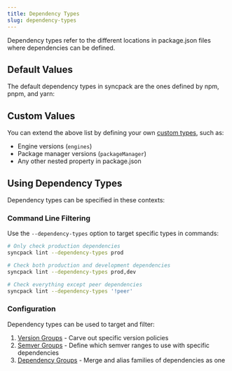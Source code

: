 ```yaml
---
title: Dependency Types
slug: dependency-types
---
```



Dependency types refer to the different locations in package.json files where dependencies can be defined.

## Default Values

The default dependency types in syncpack are the ones defined by npm, pnpm, and yarn:

<DefaultDependencyTypes />

## Custom Values

You can extend the above list by defining your own [custom types](CONFIG_CUSTOM_TYPES), such as:

- Engine versions (`engines`)
- Package manager versions (`packageManager`)
- Any other nested property in package.json

## Using Dependency Types

Dependency types can be specified in these contexts:

### Command Line Filtering

Use the `--dependency-types` option to target specific types in commands:

```bash
# Only check production dependencies
syncpack lint --dependency-types prod

# Check both production and development dependencies
syncpack lint --dependency-types prod,dev

# Check everything except peer dependencies
syncpack lint --dependency-types '!peer'
```

### Configuration

Dependency types can be used to target and filter:

1. [Version Groups](CONFIG_VERSION_GROUPS) - Carve out specific version policies
2. [Semver Groups](CONFIG_SEMVER_GROUPS) - Define which semver ranges to use with specific dependencies
3. [Dependency Groups](CONFIG_DEPENDENCY_GROUPS) - Merge and alias families of dependencies as one
